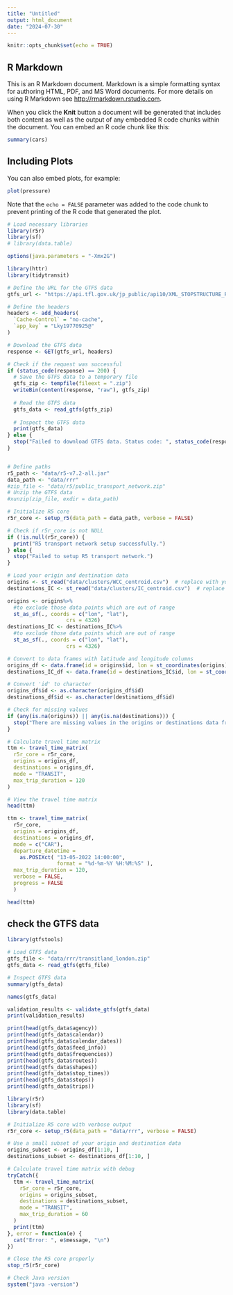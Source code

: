 ---
title: "Untitled"
output: html_document
date: "2024-07-30"
---

```{r setup, include=FALSE}
knitr::opts_chunk$set(echo = TRUE)
```

## R Markdown

This is an R Markdown document. Markdown is a simple formatting syntax for authoring HTML, PDF, and MS Word documents. For more details on using R Markdown see <http://rmarkdown.rstudio.com>.

When you click the **Knit** button a document will be generated that includes both content as well as the output of any embedded R code chunks within the document. You can embed an R code chunk like this:

```{r cars}
summary(cars)
```

## Including Plots

You can also embed plots, for example:

```{r pressure, echo=FALSE}
plot(pressure)
```

Note that the `echo = FALSE` parameter was added to the code chunk to prevent printing of the R code that generated the plot.

```{r}
# Load necessary libraries
library(r5r)
library(sf)
# library(data.table)

options(java.parameters = "-Xmx2G")
```

```{r eval=FALSE}
library(httr)
library(tidytransit)

# Define the URL for the GTFS data
gtfs_url <- "https://api.tfl.gov.uk/jp_public/api10/XML_STOPSTRUCTURE_REQUEST?sSStopNr=940GZZLUSJP"

# Define the headers
headers <- add_headers(
  `Cache-Control` = "no-cache",
  `app_key` = "Lky19770925@"
)

# Download the GTFS data
response <- GET(gtfs_url, headers)

# Check if the request was successful
if (status_code(response) == 200) {
  # Save the GTFS data to a temporary file
  gtfs_zip <- tempfile(fileext = ".zip")
  writeBin(content(response, "raw"), gtfs_zip)
  
  # Read the GTFS data
  gtfs_data <- read_gtfs(gtfs_zip)
  
  # Inspect the GTFS data
  print(gtfs_data)
} else {
  stop("Failed to download GTFS data. Status code: ", status_code(response))
}



```

```{r}
# Define paths
r5_path <- "data/r5-v7.2-all.jar"
data_path <- "data/rrr"
#zip_file <- "data/r5/public_transport_network.zip" 
# Unzip the GTFS data
#xunzip(zip_file, exdir = data_path)

# Initialize R5 core
r5r_core <- setup_r5(data_path = data_path, verbose = FALSE)
```

```{r}
# Check if r5r_core is not NULL
if (!is.null(r5r_core)) {
  print("R5 transport network setup successfully.")
} else {
  stop("Failed to setup R5 transport network.")
}
```

```{r}
# Load your origin and destination data
origins <- st_read("data/clusters/WCC_centroid.csv")  # replace with your actual path
destinations_IC <- st_read("data/clusters/IC_centroid.csv")  # replace with your actual path

origins <- origins%>%
  #to exclude those data points which are out of range 
  st_as_sf(., coords = c("lon", "lat"), 
                   crs = 4326)
destinations_IC <- destinations_IC%>%
  #to exclude those data points which are out of range 
  st_as_sf(., coords = c("lon", "lat"), 
                   crs = 4326)

# Convert to data frames with latitude and longitude columns
origins_df <- data.frame(id = origins$id, lon = st_coordinates(origins)[,1], lat = st_coordinates(origins)[,2])
destinations_IC_df <- data.frame(id = destinations_IC$id, lon = st_coordinates(destinations_IC)[,1], lat = st_coordinates(destinations_IC)[,2])

# Convert 'id' to character
origins_df$id <- as.character(origins_df$id)
destinations_df$id <- as.character(destinations_df$id)
```

```{r}
# Check for missing values
if (any(is.na(origins)) || any(is.na(destinations))) {
  stop("There are missing values in the origins or destinations data frames.")
}
```

```{r}
# Calculate travel time matrix
ttm <- travel_time_matrix(
  r5r_core = r5r_core,
  origins = origins_df,
  destinations = origins_df,
  mode = "TRANSIT",
  max_trip_duration = 120
)

# View the travel time matrix
head(ttm)
```

```{r}
ttm <- travel_time_matrix( 
  r5r_core, 
  origins = origins_df, 
  destinations = origins_df, 
  mode = c("CAR"), 
  departure_datetime = 
    as.POSIXct( "13-05-2022 14:00:00", 
                format = "%d-%m-%Y %H:%M:%S" ), 
  max_trip_duration = 120, 
  verbose = FALSE, 
  progress = FALSE 
  )

head(ttm)
```




## check the GTFS data
```{r}
library(gtfstools)

# Load GTFS data
gtfs_file <- "data/rrr/transitland_london.zip"
gtfs_data <- read_gtfs(gtfs_file)

# Inspect GTFS data
summary(gtfs_data)
```
```{r}
names(gtfs_data)
```
```{r}
validation_results <- validate_gtfs(gtfs_data)
print(validation_results)
```
```{r}
print(head(gtfs_data$agency))
print(head(gtfs_data$calendar))
print(head(gtfs_data$calendar_dates))
print(head(gtfs_data$feed_info))
print(head(gtfs_data$frequencies))
print(head(gtfs_data$routes))
print(head(gtfs_data$shapes))
print(head(gtfs_data$stop_times))
print(head(gtfs_data$stops))
print(head(gtfs_data$trips))
```

```{r}
library(r5r)
library(sf)
library(data.table)

# Initialize R5 core with verbose output
r5r_core <- setup_r5(data_path = "data/rrr", verbose = FALSE)

# Use a small subset of your origin and destination data
origins_subset <- origins_df[1:10, ]
destinations_subset <- destinations_df[1:10, ]

# Calculate travel time matrix with debug
tryCatch({
  ttm <- travel_time_matrix(
    r5r_core = r5r_core,
    origins = origins_subset,
    destinations = destinations_subset,
    mode = "TRANSIT",
    max_trip_duration = 60
  )
  print(ttm)
}, error = function(e) {
  cat("Error: ", e$message, "\n")
})

# Close the R5 core properly
stop_r5(r5r_core)
```

```{r}
# Check Java version
system("java -version")
```
